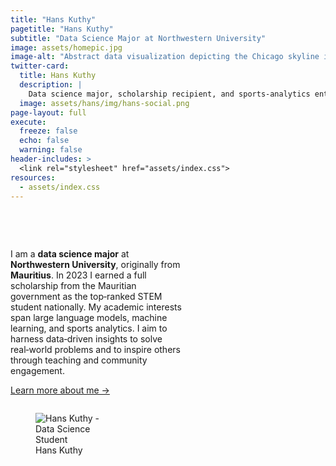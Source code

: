 ```yaml
---
title: "Hans Kuthy"
pagetitle: "Hans Kuthy"
subtitle: "Data Science Major at Northwestern University"
image: assets/homepic.jpg
image-alt: "Abstract data visualization depicting the Chicago skyline in a circular form"
twitter-card:
  title: Hans Kuthy
  description: |
    Data science major, scholarship recipient, and sports‑analytics enthusiast.
  image: assets/hans/img/hans-social.png
page-layout: full
execute: 
  freeze: false
  echo: false
  warning: false
header-includes: >
  <link rel="stylesheet" href="assets/index.css">
resources:
  - assets/index.css
---
```


<style>
.add-space{
padding-right: 15%;
}
</style>

<br><br>

::: {.column width="55%" .add-space}
I am a **data science major** at **Northwestern University**, originally from **Mauritius**. In 2023 I earned a full scholarship from the Mauritian government as the top‑ranked STEM student nationally. My academic interests span large language models, machine learning, and sports analytics. I aim to harness data‑driven insights to solve real‑world problems and to inspire others through teaching and community engagement.

[Learn more about me &rarr;](/about.qmd){.about-links .subtitle}
:::

::: {.column width="40%"}
![Hans Kuthy](assets/homepic.jpg){alt="Hans Kuthy - Data Science Student"}
:::

<!-- hero-heading -->
---
